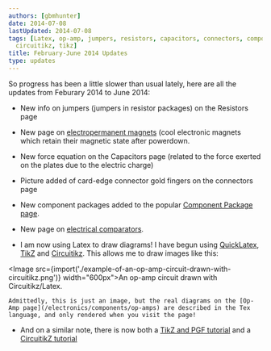 ```yaml
---
authors: [gbmhunter]
date: 2014-07-08
lastUpdated: 2014-07-08
tags: [Latex, op-amp, jumpers, resistors, capacitors, connectors, component packages,
  circuitikz, tikz]
title: February-June 2014 Updates
type: updates
---
```


So progress has been a little slower than usual lately, here are all the updates from Feburary 2014 to June 2014:

* New info on jumpers (jumpers in resistor packages) on the Resistors page

* New page on [electropermanent magnets](/electronics/components/electropermanent-magnets-epms) (cool electronic magnets which retain their magnetic state after powerdown.

* New force equation on the Capacitors page (related to the force exerted on the plates due to the electric charge)

* Picture added of card-edge connector gold fingers on the connectors page

* New component packages added to the popular [Component Package page](/pcb-design/component-packages/).

* New page on [electrical comparators](/electronics/components/comparators).
		
* I am now using Latex to draw diagrams! I have begun using [QuickLatex](http://quicklatex.com/), [TikZ](http://www.texample.net/tikz/) and [Circuitikz](http://www.ctan.org/pkg/circuitikz). This allows me to draw images like this:


<Image src={import('./example-of-an-op-amp-circuit-drawn-with-circuitikz.png')} width="600px">An op-amp circuit drawn with Circuitikz/Latex.</Image>

    Admittedly, this is just an image, but the real diagrams on the [Op-Amp page](/electronics/components/op-amps) are described in the Tex language, and only rendered when you visit the page!

* And on a similar note, there is now both a [TikZ and PGF tutorial](/programming/languages/tex/tikz-and-pgf-tutorial) and a [CircuitikZ tutorial](/programming/languages/tex/drawing-schematics-with-tikz-and-circuitikz)

